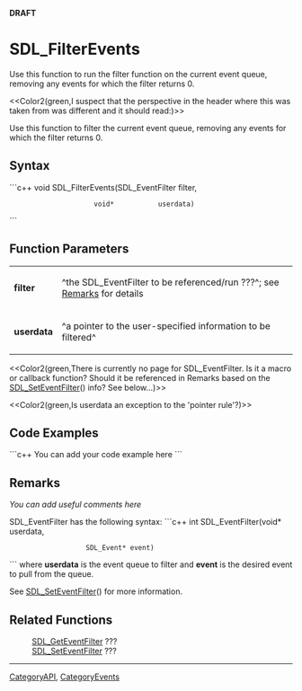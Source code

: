 <!-- pragma section-numbers off -->
<!-- pragma disable-camelcase -->
'''DRAFT'''

= SDL_FilterEvents =
Use this function to run the filter function on the current event queue, removing any events for which the filter returns 0.  

<<Color2(green,I suspect that the perspective in the header where this was taken from was different and it should read:)>> 

Use this function to filter the current event queue, removing any events for which the filter returns 0.


== Syntax ==
```c++
void SDL_FilterEvents(SDL_EventFilter filter,
                      void*           userdata)
```

== Function Parameters ==
{|
|'''filter'''
|^the SDL_EventFilter to be referenced/run ???^; see [[#Remarks|Remarks]] for details
|-
|'''userdata'''
|^a pointer to the user-specified information to be filtered^
|}

<<Color2(green,There is currently no page for SDL_EventFilter.  Is it a macro or callback function?  Should it be referenced in Remarks based on the [[SDL_SetEventFilter]]() info?  See below...)>>

<<Color2(green,Is userdata an exception to the 'pointer rule'?)>>

== Code Examples ==
```c++
You can add your code example here
```

== Remarks ==
''You can add useful comments here''

SDL_EventFilter has the following syntax:
```c++
int SDL_EventFilter(void*      userdata, 
                    SDL_Event* event)
```
where '''userdata''' is the event queue to filter and '''event''' is the desired event to pull from the queue.

See [[SDL_SetEventFilter]]() for more information.

== Related Functions ==
:[[SDL_GetEventFilter]] ???
:[[SDL_SetEventFilter]] ???

----
[[CategoryAPI]], [[CategoryEvents]]
